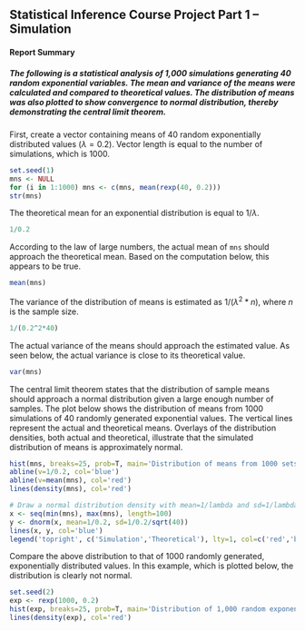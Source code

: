 ## Statistical Inference Course Project Part 1 -- Simulation

#### Report Summary

##### The following is a statistical analysis of 1,000 simulations generating 40 random exponential variables. The mean and variance of the means were calculated and compared to theoretical values. The distribution of means was also plotted to show convergence to normal distribution, thereby demonstrating the central limit theorem.

First, create a vector containing means of 40 random exponentially distributed values ($\lambda = 0.2$). Vector length is equal to the number of simulations, which is 1000.

```r
set.seed(1)
mns <- NULL
for (i in 1:1000) mns <- c(mns, mean(rexp(40, 0.2)))
str(mns)
```

The theoretical mean for an exponential distribution is equal to $1/\lambda$.

```r
1/0.2
```

According to the law of large numbers, the actual mean of `mns` should approach the theoretical mean. Based on the computation below, this appears to be true. 

```r
mean(mns)
```

The variance of the distribution of means is estimated as $1/(\lambda^2*n)$, where $n$ is the sample size.

```r
1/(0.2^2*40)
```

The actual variance of the means should approach the estimated value. As seen below, the actual variance is close to its theoretical value.

```r
var(mns)
```

The central limit theorem states that the distribution of sample means should approach a normal distribution given a large enough number of samples. The plot below shows the distribution of means from 1000 simulations of 40 randomly generated exponential values. The vertical lines represent the actual and theoretical means. Overlays of the distribution densities, both actual and theoretical, illustrate that the simulated distribution of means is approximately normal.

```r
hist(mns, breaks=25, prob=T, main='Distribution of means from 1000 sets of 40 random exponential values', xlab='Mean')
abline(v=1/0.2, col='blue')
abline(v=mean(mns), col='red')
lines(density(mns), col='red')

# Draw a normal distribution density with mean=1/lambda and sd=1/lambda/sqrt(n)
x <- seq(min(mns), max(mns), length=100)
y <- dnorm(x, mean=1/0.2, sd=1/0.2/sqrt(40))
lines(x, y, col='blue')
legend('topright', c('Simulation','Theoretical'), lty=1, col=c('red','blue'))
```

Compare the above distribution to that of 1000 randomly generated, exponentially distributed values. In this example, which is plotted below, the distribution is clearly not normal.

```r
set.seed(2)
exp <- rexp(1000, 0.2)
hist(exp, breaks=25, prob=T, main='Distribution of 1,000 random exponential values', xlab='')
lines(density(exp), col='red')
```

